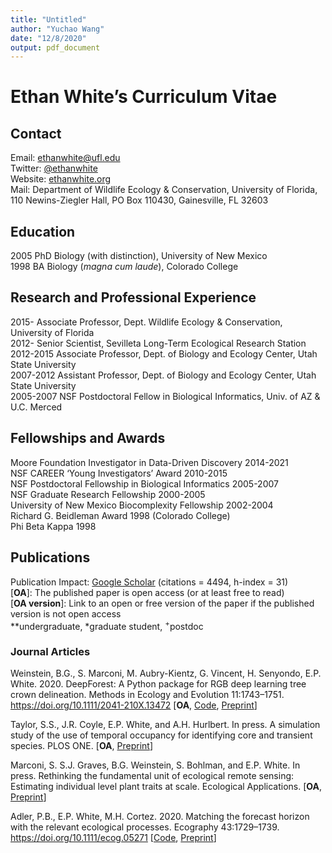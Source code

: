```yaml
---
title: "Untitled"
author: "Yuchao Wang"
date: "12/8/2020"
output: pdf_document
---
```


# Ethan White's Curriculum Vitae

## Contact

Email: [ethanwhite@ufl.edu](mailto:ethanwhite@ufl.edu)  
Twitter: [@](https://twitter.com/ethanwhite)[ethanwhite](https://twitter.com/ethanwhite)  
Website: [ethanwhite.org](http://ethanwhite.org)  
Mail: Department of Wildlife Ecology & Conservation, University of Florida, 110
      Newins-Ziegler Hall, PO Box 110430, Gainesville, FL 32603

## Education

2005 \hspace{4mm} PhD Biology (with distinction), University of New Mexico  
1998 \hspace{4mm} BA Biology (*magna cum laude*), Colorado College

## Research and Professional Experience

2015- \hspace{10mm} Associate Professor, Dept. Wildlife Ecology & Conservation,
University of Florida  
2012- \hspace{10mm} Senior Scientist, Sevilleta Long-Term Ecological Research
Station  
2012-2015 \hspace{2mm} Associate Professor, Dept. of Biology and Ecology
Center, Utah State University  
2007-2012  \hspace{2mm} Assistant Professor, Dept. of Biology and Ecology Center, Utah State
University  
2005-2007 \hspace{2mm} NSF Postdoctoral Fellow in Biological Informatics, Univ. of AZ & U.C. Merced

## Fellowships and Awards

Moore Foundation Investigator in Data-Driven Discovery 2014-2021  
NSF CAREER 'Young Investigators' Award 2010-2015  
NSF Postdoctoral Fellowship in Biological Informatics 2005-2007  
NSF Graduate Research Fellowship 2000-2005  
University of New Mexico Biocomplexity Fellowship 2002-2004  
Richard G. Beidleman Award 1998 (Colorado College)  
Phi Beta Kappa 1998

## Publications

Publication Impact:
[Google Scholar](http://scholar.google.com/citations?user=pHmra8cAAAAJ&hl=en)
(citations =  4494, h-index = 31)  
[**OA**]: The published paper is open access (or at least free to read)  
[**OA version**]: Link to an open or free version of the paper if the published version is not open access  
**undergraduate, *graduate student, <sup>+</sup>postdoc


### Journal Articles

Weinstein, B.G., S. Marconi, M. Aubry-Kientz, G. Vincent, H. Senyondo, E.P. White. 2020.
DeepForest: A Python package for RGB deep learning tree crown delineation.
Methods in Ecology and Evolution 11:1743–1751. <https://doi.org/10.1111/2041-210X.13472>
[**OA**, [Code](https://github.com/weecology/DeepForest), [Preprint](https://doi.org/10.1101/2020.07.07.191551)]

Taylor, S.S., J.R. Coyle, E.P. White, and A.H. Hurlbert. In press.
A simulation study of the use of temporal occupancy for identifying core and transient species.
PLOS ONE. [**OA**, [Preprint](https://doi.org/10.1101/2020.08.06.240135)]

Marconi, S. S.J. Graves, B.G. Weinstein, S. Bohlman, and E.P. White. In press.
Rethinking the fundamental unit of ecological remote sensing:
Estimating individual level plant traits at scale. Ecological Applications.
[**OA**, [Preprint](https://doi.org/10.1101/556472)]

Adler, P.B., E.P. White, M.H. Cortez. 2020. Matching the forecast horizon
with the relevant ecological processes. Ecography 43:1729–1739.
[https://doi.org/10.1111/ecog.05271](https://doi.org/10.1111/ecog.05271)
[[Code](https://doi.org/10.5281/zenodo.3936096), [Preprint](https://doi.org/10.1101/807057)]